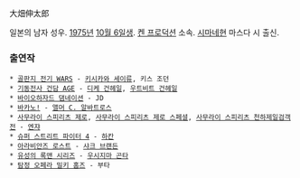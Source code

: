 大畑伸太郎

일본의 남자 성우. [[1975년]] [[10월 6일]]생. [[켄 프로덕션]] 소속. [[시마네]]현 마스다 시 출신.

=== 출연작 ===
 * [[골판지 전기 WARS]] - [[키시카와 세이류]], 키스 조던
 * [[기동전사 건담 AGE]] - [[디케 건헤일]], [[우트비트 건헤일]]
 * [[바이오하자드 댐네이션]] - JD
 * [[바카노!]] - [[앨머 C. 알바트로스]]
 * [[사무라이 스피리츠 제로]], [[사무라이 스피리츠 제로 스페셜]], [[사무라이 스피리츠 천하제일검객전]] - [[엔쟈]]
 * [[슈퍼 스트리트 파이터 4]] - [[하칸]]
 * [[아라비안즈 로스트]] - [[샤크 브랜든]]
 * [[유성의 록맨 시리즈]] - [[우시지마 곤타]]
 * [[탐정 오페라 밀키 홈즈]] - 부타
